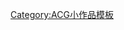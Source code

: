 {{asbox
| image     = Disneystub.png
| pix       = 32x32
| subject   = [[迪士尼]]
| qualifier = 
| category  = 迪士尼小作品
| tempsort  =  
| name      = Template:Disney-stub
}}<noinclude>
[[Category:ACG小作品模板]]
</noinclude>